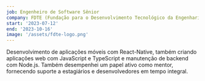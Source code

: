 ```yaml
---
job: Engenheiro de Software Sênior
company: FDTE (Fundação para o Desenvolvimento Tecnológico da Engenharia)
start: '2023-07-12'
end: '2023-10-16'
image: '/assets/fdte-logo.png'
---
```


Desenvolvimento de aplicações móveis com React-Native, também criando aplicações web com JavaScript e TypeScript e manutenção de backend com Node.js. Também desempenhei um papel ativo como mentor, fornecendo suporte a estagiários e desenvolvedores em tempo integral.
